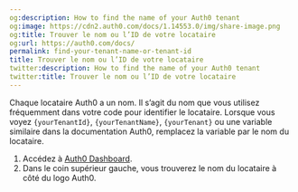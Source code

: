 ```yaml
---
og:description: How to find the name of your Auth0 tenant
og:image: https://cdn2.auth0.com/docs/1.14553.0/img/share-image.png
og:title: Trouver le nom ou l’ID de votre locataire
og:url: https://auth0.com/docs/
permalink: find-your-tenant-name-or-tenant-id
title: Trouver le nom ou l’ID de votre locataire
twitter:description: How to find the name of your Auth0 tenant
twitter:title: Trouver le nom ou l’ID de votre locataire
---
```


Chaque locataire Auth0 a un nom. Il s’agit du nom que vous utilisez fréquemment dans votre code pour identifier le locataire. Lorsque vous voyez `{yourTenantId}`, `{yourTenantName}`, `{yourTenant}` ou une variable similaire dans la documentation Auth0, remplacez la variable par le nom du locataire.

1. Accédez à [Auth0 Dashboard](%24%7Bmanage_url%7D).
2. Dans le coin supérieur gauche, vous trouverez le nom du locataire à côté du logo Auth0.